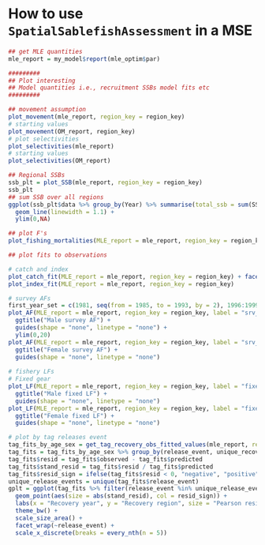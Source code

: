 # How to use `SpatialSablefishAssessment` in a MSE {-}


```r
## get MLE quantities
mle_report = my_model$report(mle_optim$par)

#########
## Plot interesting
## Model quantities i.e., recruitment SSBs model fits etc
#########

## movement assumption
plot_movement(mle_report, region_key = region_key)
# starting values
plot_movement(OM_report, region_key)
# plot selectivities
plot_selectivities(mle_report)
# starting values
plot_selectivities(OM_report)

## Regional SSBs
ssb_plt = plot_SSB(mle_report, region_key = region_key)
ssb_plt
## sum SSB over all regions
ggplot(ssb_plt$data %>% group_by(Year) %>% summarise(total_ssb = sum(SSB)), aes(x = Year, y = total_ssb)) +
  geom_line(linewidth = 1.1) +
  ylim(0,NA)

## plot F's
plot_fishing_mortalities(MLE_report = mle_report, region_key = region_key)

## plot fits to observations

# catch and index
plot_catch_fit(MLE_report = mle_report, region_key = region_key) + facet_wrap(label~Region, ncol = n_regions) + ylab("Catch (mt)")
plot_index_fit(MLE_report = mle_report, region_key = region_key)

# survey AFs
first_year_set = c(1981, seq(from = 1985, to = 1993, by = 2), 1996:1999)
plot_AF(MLE_report = mle_report, region_key = region_key, label = "srv_dom_ll", subset_years = first_year_set, sex = "male") +
  ggtitle("Male survey AF") +
  guides(shape = "none", linetype = "none") +
  ylim(0,20)
plot_AF(MLE_report = mle_report, region_key = region_key, label = "srv_dom_ll", subset_years = first_year_set, sex = "female") +
  ggtitle("Female survey AF") +
  guides(shape = "none", linetype = "none")
  
# fishery LFs
# Fixed gear
plot_LF(MLE_report = mle_report, region_key = region_key, label = "fixed", subset_years = 1991:1999, sex = "male") +
  ggtitle("Male fixed LF") +
  guides(shape = "none", linetype = "none")
plot_LF(MLE_report = mle_report, region_key = region_key, label = "fixed", subset_years = 1991:1999, sex = "female") +
  ggtitle("Female fixed LF") +
  guides(shape = "none", linetype = "none")

# plot by tag releases event
tag_fits_by_age_sex = get_tag_recovery_obs_fitted_values(mle_report, region_key = region_key)
tag_fits = tag_fits_by_age_sex %>% group_by(release_event, unique_recovery_id) %>% summarise(observed = sum(observed), predicted = sum(predicted), recovery_year = unique(recovery_year), recovery_region = unique(recovery_region), release_region = unique(release_region), release_year = unique(release_year))
tag_fits$resid = tag_fits$observed - tag_fits$predicted
tag_fits$stand_resid = tag_fits$resid / tag_fits$predicted
tag_fits$resid_sign = ifelse(tag_fits$resid < 0, "negative", "positive")
unique_release_events = unique(tag_fits$release_event)
gplt = ggplot(tag_fits %>% filter(release_event %in% unique_release_events[1:16]), aes(x = recovery_year, y = recovery_region)) +
  geom_point(aes(size = abs(stand_resid), col = resid_sign)) +
  labs(x = "Recovery year", y = "Recovery region", size = "Pearson residuals") +
  theme_bw() +
  scale_size_area() +
  facet_wrap(~release_event) +
  scale_x_discrete(breaks = every_nth(n = 5))

```
